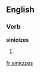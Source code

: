 
==English==

===Verb===
'''sinicizes'''

# {{third-person singular of|[[sinicize]]}}

[[fr:sinicizes]]